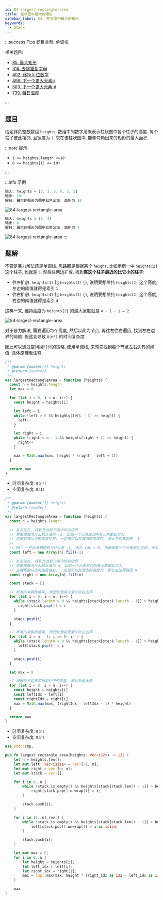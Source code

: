 ```yaml
---
id: 84-largest-rectangle-area
title: 柱状图中最大的矩形
sidebar_label: 84. 柱状图中最大的矩形
keywords:
  - Stack
---
```


:::success Tips
题目类型: 单调栈

相关题目:

- [85. 最大矩形](/leetcode/hard/85-maximal-rectangle)
- [316. 去除重复字母](/leetcode/medium/316-remove-duplicate-letters)
- [402. 移掉 k 位数字](/leetcode/medium/402-remove-kdigits)
- [496. 下一个更大元素-i](/leetcode/easy/496-next-greater-element)
- [503. 下一个更大元素-ii](/leetcode/medium/503-next-greater-elements)
- [739. 每日温度](/leetcode/medium/739-daily-temperatures)

:::

## 题目

给定非负整数数组 `heights`, 数组中的数字用来表示柱状图中各个柱子的高度. 每个柱子彼此相邻, 且宽度为 `1`. 求在该柱状图中, 能够勾勒出来的矩形的最大面积.

:::note 提示:

- `1 <= heights.length <=10⁵`
- `0 <= heights[i] <= 10⁴`

:::

:::info 示例

```ts
输入: heights = [2, 1, 5, 6, 2, 3]
输出: 10
解释: 最大的矩形为图中红色区域, 面积为 10
```

![84-largest-rectangle-area](../../static/img/84-largest-rectangle-area-1.jpg)

```ts
输入: heights = [2, 4]
输出: 4
解释: 最大的矩形为图中红色区域, 面积为 4
```

![84-largest-rectangle-area](../../static/img/84-largest-rectangle-area-2.jpg)
:::

## 题解

不管是暴力解法还是单调栈. 思路都是根据某个 `height`, 比如示例一中 `heights[2]` 这个柱子, 也就是 `5`, 然后往两边扩散, 找到**离这个柱子最近的比它小的柱子**:

- 往左扩散: `heights[1]` 比 `heights[2]` 小, 说明要想维持 `heights[2]` 这个高度, 左边的阈值就得是索引 `1`
- 往右扩散: `heights[4]` 比 `heights[2]` 小, 说明要想维持 `heights[2]` 这个高度, 右边的阈值就得是索引 `4`

这样一来, 维持高度为 `heights[2]` 的最大宽度就是 `4 - 1 - 1 = 2`.

![84-largest-rectangle-area](../../static/img/84-largest-rectangle-area.png)

对于暴力解法, 需要遍历每个高度, 然后以此为节点, 再往左往右遍历, 找到左右边界的阈值. 但这会导致 `O(n²)` 的时间复杂度.

因此可以通过空间换时间的策略, 使用单调栈, 来预先找到每个节点左右边界的阈值. 具体原理看注释.


<Tabs>
  <TabItem value="暴力解法" label="暴力解法">

```ts
/**
 * @param {number[]} heights
 * @return {number}
 */
var largestRectangleArea = function (heights) {
  const n = heights.length
  let max = 0

  for (let i = 0; i < n; i++) {
    const height = heights[i]

    let left = i
    while (left > 0 && heights[left - 1] >= height) {
      left--
    }

    let right = i
    while (right < n - 1 && heights[right + 1] >= height) {
      right++
    }

    max = Math.max(max, height * (right - left + 1))
  }

  return max
}
```

- 时间复杂度: `O(n²)`
- 空间复杂度: `O(1)`

</TabItem>
<TabItem value="单调栈 - JavaScript" label="单调栈 - JavaScript" default>

```ts
/**
 * @param {number[]} heights
 * @return {number}
 */
var largestRectangleArea = function (heights) {
  const n = heights.length

  // 从右往左, 找到比当前元素小的左边界
  // 需要理解为什么默认值为 -1, 比如一个元素左边所有元素都比它大,
  // 这就导致从当前高度往左, 一定是可以拉满当前高度的, 那么左边界就是 -1
  //
  // PS: 一开始没想明白为什么是 -1, 因为 idx = 0, 也就是第一个元素是包含的, 所以边界值就要是 -1
  const left = new Array(n).fill(-1)

  // 从左往右, 找到比当前元素小的右边界
  // 需要理解为什么默认值为 n, 比如一个元素右边所有元素都比它大,
  // 这就导致从当前高度往右, 一定是可以拉满当前高度的, 那么右边界就是 n
  const right = new Array(n).fill(n)

  const stack = []

  // 标准的单调栈框架, 找到比当前元素小的右边界
  for (let i = 0; i < n; i++) {
    while (stack.length > 0 && heights[stack[stack.length - 1]] > heights[i]) {
      right[stack.pop()] = i
    }

    stack.push(i)
  }

  // 标准的单调栈框架, 找到比当前元素小的左边界
  for (let i = n - 1; i >= 0; i--) {
    while (stack.length > 0 && heights[stack[stack.length - 1]] > heights[i]) {
      left[stack.pop()] = i
    }

    stack.push(i)
  }

  let max = 0

  // 根据左右边界和当前柱子的高度, 来找到最大值
  for (let i = 0; i < n; i++) {
    const height = heights[i]
    const leftIdx = left[i]
    const rightIdx = right[i]
    max = Math.max(max, (rightIdx - leftIdx - 1) * height)
  }

  return max
}
```

- 时间复杂度: `O(n)`
- 空间复杂度: `O(n)`

</TabItem>
<TabItem value="单调栈 - Rust" label="单调栈 - Rust">

```rust
use std::cmp;

pub fn largest_rectangle_area(heights: Vec<i32>) -> i32 {
    let n = heights.len();
    let mut left: Vec<isize> = vec![-1; n];
    let mut right = vec![n; n];
    let mut stack = vec![];

    for i in 0..n {
        while !stack.is_empty() && heights[stack[stack.len() - 1]] > heights[i] {
            right[stack.pop().unwrap()] = i;
        }

        stack.push(i);
    }

    for i in (0..n).rev() {
        while !stack.is_empty() && heights[stack[stack.len() - 1]] > heights[i] {
            left[stack.pop().unwrap()] = i as isize;
        }

        stack.push(i);
    }

    let mut max = 0;
    for i in 0..n {
        let height = heights[i];
        let left_idx = left[i];
        let right_idx = right[i];
        max = cmp::max(max, height * (right_idx as i32 - left_idx as i32 - 1));
    }

    max
}
```

  </TabItem>
</Tabs>
